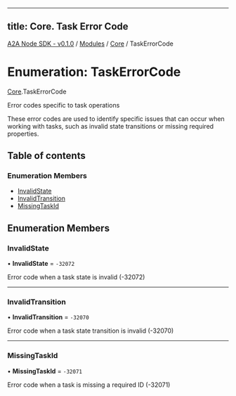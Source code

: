 
---
title: Core. Task Error Code
---

[A2A Node SDK - v0.1.0](/api-reference/README) / [Modules](/api-reference/modules) / [Core](/api-reference/modules/Core) / TaskErrorCode

# Enumeration: TaskErrorCode

[Core](/api-reference/modules/Core).TaskErrorCode

Error codes specific to task operations

These error codes are used to identify specific issues that can occur
when working with tasks, such as invalid state transitions or missing
required properties.

## Table of contents

### Enumeration Members

- [InvalidState](Core.TaskErrorCode.md#invalidstate)
- [InvalidTransition](Core.TaskErrorCode.md#invalidtransition)
- [MissingTaskId](Core.TaskErrorCode.md#missingtaskid)

## Enumeration Members

### InvalidState

• **InvalidState** = ``-32072``

Error code when a task state is invalid (-32072)

___

### InvalidTransition

• **InvalidTransition** = ``-32070``

Error code when a task state transition is invalid (-32070)

___

### MissingTaskId

• **MissingTaskId** = ``-32071``

Error code when a task is missing a required ID (-32071)
